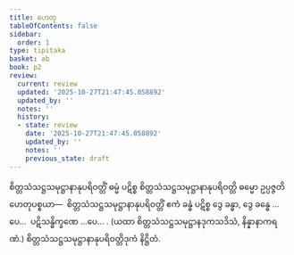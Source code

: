 ```yaml
---
title: ဟေတု
tableOfContents: false
sidebar:
  order: 1
type: tipitaka
basket: ab
book: p2
review:
  current: review
  updated: '2025-10-27T21:47:45.058892'
  updated_by: ''
  notes: ''
  history:
  - state: review
    date: '2025-10-27T21:47:45.058892'
    updated_by: ''
    notes: ''
    previous_state: draft
---
```



<ReviewStatus review={frontmatter.review} showDetails={true} />

<HypothesisAnnotation frontmatter={frontmatter} />

<DynamicBreadcrumb />

<Division number="317" book="p2" e="ch" v="38" p="176">

<Paragraph number="3095" book="p2">
စိတ္တသံသဋ္ဌသမုဋ္ဌာနာနုပရိဝတ္တိံ ဓမ္မံ ပဋိစ္စ စိတ္တသံသဋ္ဌသမုဋ္ဌာနာနုပရိဝတ္တိ ဓမ္မော ဥပ္ပဇ္ဇတိ ဟေတုပစ္စယာ—  စိတ္တသံသဋ္ဌသမုဋ္ဌာနာနုပရိဝတ္တိံ ဧကံ ခန္ဓံ ပဋိစ္စ ဒွေ ခန္ဓာ, ဒွေ ခန္ဓေ …ပေ…  ပဋိသန္ဓိက္ခဏေ …ပေ… . (ယထာ စိတ္တသံသဋ္ဌသမုဋ္ဌာနဒုကသဒိသံ, နိန္နာနာကရဏံ.)

</Paragraph>
</Division>

<Paragraph number="3096" type="center" book="p2">
စိတ္တသံသဋ္ဌသမုဋ္ဌာနာနုပရိဝတ္တိဒုကံ နိဋ္ဌိတံ.
</Paragraph>